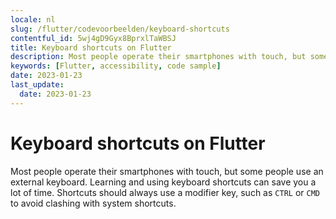 ```yaml
---
locale: nl
slug: /flutter/codevoorbeelden/keyboard-shortcuts
contentful_id: 5wj4gD9Gyx8BprxlTaWBSJ
title: Keyboard shortcuts on Flutter
description: Most people operate their smartphones with touch, but some people use an external keyboard.
keywords: [Flutter, accessibility, code sample]
date: 2023-01-23
last_update:
  date: 2023-01-23
---
```


# Keyboard shortcuts on Flutter

Most people operate their smartphones with touch, but some people use an external keyboard. Learning and using keyboard shortcuts can save you a lot of time. Shortcuts should always use a modifier key, such as `CTRL` or `CMD` to avoid clashing with system shortcuts.

<CodeSample id="keyboard-shortcuts" framework="flutter" locale="nl"/>
